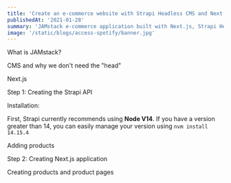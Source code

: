 ```yaml
---
title: 'Create an e-commerce website with Strapi Headless CMS and Next.js'
publishedAt: '2021-01-28'
summary: 'JAMstack e-commerce application built with Next.js, Strapi Headless CMS, React, Node, and Chakra-UI'
image: '/static/blogs/access-spotify/banner.jpg'
---
```


<Heading>What is JAMstack?</Heading>

<Divider />

<Heading>CMS and why we don't need the "head"</Heading>

<Divider />

<Heading>Next.js</Heading>

<Divider />

<Heading>Step 1: Creating the Strapi API</Heading>

<Heading>Installation:</Heading>

First, Strapi currently recommends using <b>Node V14</b>. If you have a version greater than 14, you can easily manage your version using `nvm install 14.15.4`

<Divider />

<Heading>Adding products</Heading>

<Divider />

<Heading>Step 2: Creating Next.js application</Heading>

<Divider />

<Heading>Creating products and product pages</Heading>
```
